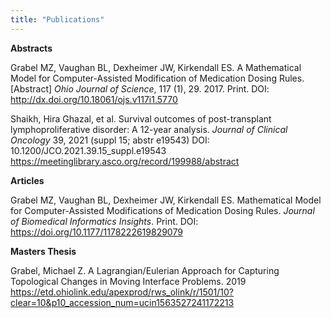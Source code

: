 ---
title: "Publications"
---

**Abstracts**

Grabel MZ, Vaughan BL, Dexheimer JW, Kirkendall ES. A Mathematical Model for Computer-Assisted Modification of Medication Dosing Rules. [Abstract] *Ohio Journal of Science*, 117 (1), 29. 2017. Print. DOI: [http://dx.doi.org/10.18061/ojs.v117i1.5770](http://dx.doi.org/10.18061/ojs.v117i1.5770) 

Shaikh, Hira Ghazal, et al. Survival outcomes of post-transplant lymphoproliferative disorder: A 12-year analysis. *Journal of Clinical Oncology* 39, 2021 (suppl 15; abstr e19543) DOI: 10.1200/JCO.2021.39.15\_suppl.e19543
[https://meetinglibrary.asco.org/record/199988/abstract](https://meetinglibrary.asco.org/record/199988/abstract)


**Articles**

Grabel MZ, Vaughan BL, Dexheimer JW, Kirkendall ES. Mathematical Model for Computer-Assisted Modifications of Medication Dosing Rules. *Journal of Biomedical Informatics Insights*. Print. DOI: [https://doi.org/10.1177/1178222619829079](https://doi.org/10.1177/1178222619829079)

**Masters Thesis**

Grabel, Michael Z. A Lagrangian/Eulerian Approach for Capturing Topological Changes in Moving Interface Problems. 2019
[https://etd.ohiolink.edu/apexprod/rws_olink/r/1501/10?clear=10&p10_accession_num=ucin1563527241172213](https://etd.ohiolink.edu/apexprod/rws_olink/r/1501/10?clear=10&p10_accession_num=ucin1563527241172213)